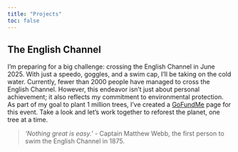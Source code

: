 ```yaml
---
title: "Projects"
toc: false
---
```


## The English Channel

I'm preparing for a big challenge: crossing the English Channel in June 2025. With just a speedo, goggles, and a swim cap, I'll be taking on the cold water. Currently, fewer than 2000 people have managed to cross the English Channel. However, this endeavor isn't just about personal achievement; it also reflects my commitment to environmental protection. As part of my goal to plant 1 million trees, I've created a [GoFundMe](https://gofund.me/fdba468f) page for this event. Take a look and let's work together to reforest the planet, one tree at a time.

> *'Nothing great is easy.'* - Captain Matthew Webb, the first person to swim the English Channel in 1875.